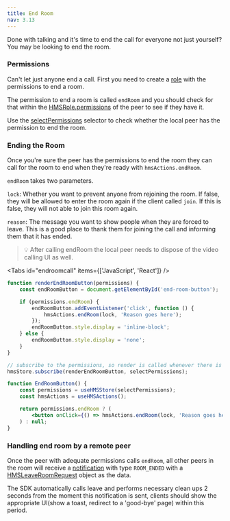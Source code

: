 ```yaml
---
title: End Room
nav: 3.13
---
```


Done with talking and it's time to end the call for everyone not just yourself? You may be looking to end the room.

### Permissions

Can't let just anyone end a call. First you need to create a [role](../foundation/templates-and-roles) with the permissions to end a room.

The permission to end a room is called `endRoom` and you should check for that within the [HMSRole.permissions](../../../api-reference/javascript/v2/interfaces/HMSRole#permissions) of the peer to see if they have it.

Use the [selectPermissions](../../../api-reference/javascript/v2/home/content#select-permissions) selector to check whether the local peer has the permission to end the room.

### Ending the Room

Once you're sure the peer has the permissions to end the room they can call for the room to end when they're ready with `hmsActions.endRoom`.

`endRoom` takes two parameters.

`lock`: Whether you want to prevent anyone from rejoining the room. If false, they will be allowed to enter the room again if the client called `join`. If this is false, they will not able to join this room again.

`reason`: The message you want to show people when they are forced to leave. This is a good place to thank them for joining the call and informing them that it has ended.

> 💡 After calling endRoom the local peer needs to dispose of the video calling UI as well.

<Tabs id="endroomcall" items={['JavaScript', 'React']} />

<Tab id='endroomcall-0'>

```js
function renderEndRoomButton(permissions) {
    const endRoomButton = document.getElementById('end-room-button');

    if (permissions.endRoom) {
        endRoomButton.addEventListener('click', function () {
            hmsActions.endRoom(lock, 'Reason goes here');
        });
        endRoomButton.style.display = 'inline-block';
    } else {
        endRoomButton.style.display = 'none';
    }
}

// subscribe to the permissions, so render is called whenever there is a change due to role change
hmsStore.subscribe(renderEndRoomButton, selectPermissions);
```

</Tab>

<Tab id='endroomcall-1'>

```jsx
function EndRoomButton() {
    const permissions = useHMSStore(selectPermissions);
    const hmsActions = useHMSActions();

    return permissions.endRoom ? (
        <button onClick={() => hmsActions.endRoom(lock, 'Reason goes here')}>End Room</button>
    ) : null;
}
```

</Tab>

### Handling end room by a remote peer

Once the peer with adequate permissions calls `endRoom`, all other peers in the room will receive a [notification](../features/notifications) with type `ROOM_ENDED` with a [HMSLeaveRoomRequest](../../../api-reference/javascript/v2/interfaces/HMSLeaveRoomRequest) object as the data.

The SDK automatically calls leave and performs necessary clean ups 2 seconds from the moment this notification is sent, clients should show the appropriate UI(show a toast, redirect to a 'good-bye' page) within this period.
